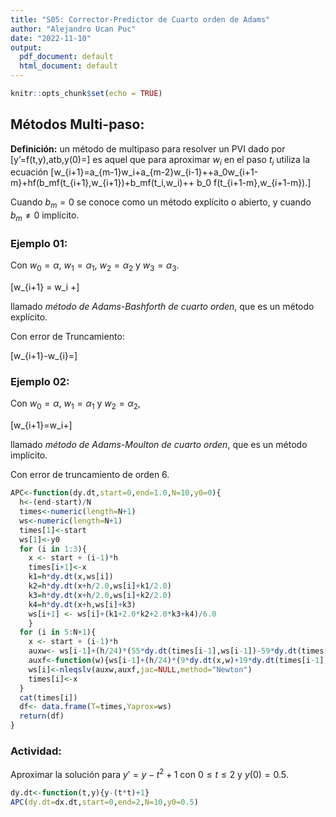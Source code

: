 ```yaml
---
title: "S05: Corrector-Predictor de Cuarto orden de Adams"
author: "Alejandro Ucan Puc"
date: "2022-11-10"
output:
  pdf_document: default
  html_document: default
---
```


```r
knitr::opts_chunk$set(echo = TRUE)
```

## Métodos Multi-paso:

__Definición:__ un método de multipaso para resolver un PVI dado por \[y'=f(t,y),\quad a\leq t\leq b,\quad y(0)=\alpha\] es aquel que para aproximar $w_i$ en el paso $t_i$ utiliza la ecuación \[w_{i+1}=a_{m-1}w_i+a_{m-2}w_{i-1}+\cdots+a_0w_{i+1-m}+hf(b_mf(t_{i+1},w_{i+1})+b_mf(t_i,w_i)+\cdots+ b_0 f(t_{i+1-m},w_{i+1-m}).\]

Cuando $b_m=0$ se conoce como un método explícito o abierto, y cuando $b_m\neq 0$ implícito.


### Ejemplo 01:

Con $w_0=\alpha,$ $w_1=\alpha_1,$ $w_2=\alpha_2$ y $w_3=\alpha_3.$

\[w_{i+1} = w_i +\frac{h}{24}\left[55f(t_i,w_i)-59f(t_{i_1},w_{i-1})+37f(t_{i-2},w_{i-2})-9f(t_{i-3},w_{i-3})\right]\]

llamado _método de Adams-Bashforth de cuarto orden_, que es un método explícito.

Con error de Truncamiento:

\[w_{i+1}-w_{i}=\frac{h}{24}\left[55f(t_i,w_i)-59f(t_{i-1},w_{i-1})+37f(t_{i-2},w_{i-2})-9f(t_{i-3},w_{i-3})\right]\]

### Ejemplo 02:

Con $w_0=\alpha,$ $w_1=\alpha_1$ y $w_2=\alpha_2,$

\[w_{i+1}=w_i+\frac{h}{24}\left[9f(t_{i+1},w_{i+1})+19f(t_i,w_i)-5f(t_{i-1},w_{i-1})+f(t_{i-2},w_{i-2})\right]\]

llamado _método de Adams-Moulton de cuarto orden_, que es un método implícito.

Con error de truncamiento de orden 6.

```r
APC<-function(dy.dt,start=0,end=1.0,N=10,y0=0){
  h<-(end-start)/N
  times<-numeric(length=N+1)
  ws<-numeric(length=N+1)
  times[1]<-start
  ws[1]<-y0
  for (i in 1:3){
    x <- start + (i-1)*h
    times[i+1]<-x
    k1=h*dy.dt(x,ws[i])
    k2=h*dy.dt(x+h/2.0,ws[i]+k1/2.0)
    k3=h*dy.dt(x+h/2.0,ws[i]+k2/2.0)
    k4=h*dy.dt(x+h,ws[i]+k3)
    ws[i+1] <- ws[i]+(k1+2.0*k2+2.0*k3+k4)/6.0
    }
  for (i in 5:N+1){
    x <- start + (i-1)*h
    auxw<- ws[i-1]+(h/24)*(55*dy.dt(times[i-1],ws[i-1])-59*dy.dt(times[i-2],ws[i-2])+37*dy.dt(times[i-3],ws[i-3])-9*dy.dt(times[i-4],ws[i-4]))
    auxf<-function(w){ws[i-1]+(h/24)*(9*dy.dt(x,w)+19*dy.dt(times[i-1],ws[i-1])-5*dy.dt(times[i-2],ws[i-2])+dy.dt(times[i-3],ws[i-3]))}
    ws[i]<-nleqslv(auxw,auxf,jac=NULL,method="Newton")
    times[i]<-x
  }
  cat(times[i])
  df<- data.frame(T=times,Yaprox=ws)
  return(df)
}
```



### Actividad: 

Aproximar la solución para $y'=y-t^2+1$ con $0\leq t\leq 2$ y $y(0)=0.5.$

```r

dy.dt<-function(t,y){y-(t*t)+1}
APC(dy.dt=dx.dt,start=0,end=2,N=10,y0=0.5)
```

